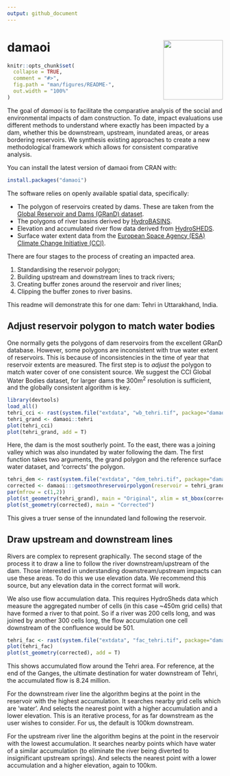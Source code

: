 ```yaml
---
output: github_document
---
```


<!-- README.md is generated from README.Rmd. Please edit that file -->

# damaoi <img src="man/figures/logo.png" align="right" height="139" alt="" />

```r
knitr::opts_chunk$set(
  collapse = TRUE,
  comment = "#>",
  fig.path = "man/figures/README-",
  out.width = "100%"
)
```

<!-- badges: start -->
<!-- badges: end -->

The goal of *damaoi* is to facilitate the comparative analysis of the social and environmental impacts of dam construction.
To date, impact evaluations use different methods to understand where exactly has been impacted by a dam, whether this be downstream, upstream, inundated areas, or areas bordering reservoirs.
We synthesis existing approaches to create a new methodological framework which allows for consistent comparative analysis.

You can install the latest version of damaoi from CRAN with:

``` r
install.packages("damaoi")
```

The software relies on openly available spatial data, specifically:

* The polygon of reservoirs created by dams. These are taken from the [Global Reservoir and Dams (GRanD) dataset](https://sedac.ciesin.columbia.edu/data/collection/grand-v1/methods).
* The polygons of river basins derived by [HydroBASINS](https://www.hydrosheds.org/products/hydrobasins).
* Elevation and accumulated river flow data derived from [HydroSHEDS](https://www.hydrosheds.org/hydrosheds-core-downloads).
* Surface water extent data from the [European Space Agency (ESA) Climate Change Initiative (CCI)](https://www.esa-landcover-cci.org/?q=node/162).

There are four stages to the process of creating an impacted area.

1) Standardising the reservoir polygon;
2) Building upstream and downstream lines to track rivers;
3) Creating buffer zones around the reservoir and river lines;
4) Clipping the buffer zones to river basins.

This readme will demonstrate this for one dam: Tehri in Uttarakhand, India.

## Adjust reservoir polygon to match water bodies

One normally gets the polygons of dam reservoirs from the excellent GRanD database.
However, some polygons are inconsistent with true water extent of reservoirs.
This is because of inconsistencies in the time of year that reservoir extents are measured.
The first step is to *adjust* the polygon to match water cover of one consistent source.
We suggest the CCI Global Water Bodies dataset, for larger dams the 300m^2^ resolution is sufficient, and the globally consistent algorithm is key.

```r
library(devtools)
load_all()
tehri_cci <- rast(system.file("extdata", "wb_tehri.tif", package="damaoi"))
tehri_grand <- damaoi::tehri
plot(tehri_cci)
plot(tehri_grand, add = T)

```

Here, the dam is the most southerly point.
To the east, there was a joining valley which was also inundated by water following the dam.
The first function takes two arguments, the grand polygon and the reference surface water dataset, and 'corrects' the polygon.

```r
tehri_dem <- rast(system.file("extdata", "dem_tehri.tif", package="damaoi"))
corrected <- damaoi:::getsmoothreservoirpolygon(reservoir = tehri_grand, water_bodies = tehri_cci, dem = tehri_dem)
par(mfrow = c(1,2))
plot(st_geometry(tehri_grand), main = "Original", xlim = st_bbox(corrected)[c(1, 3)], ylim = st_bbox(corrected)[c(2, 4)])
plot(st_geometry(corrected), main = "Corrected")
```

This gives a truer sense of the innundated land following the reservoir.

## Draw upstream and downstream lines

Rivers are complex to represent graphically.
The second stage of the process it to draw a line to follow the river downstream/upstream of the dam.
Those interested in understanding downstream/upstream impacts can use these areas.
To do this we use elevation data.
We recommend this source, but any elevation data in the correct format will work.

We also use flow accumulation data.
This requires HydroSheds data which measure the aggregated number of cells (in this case ~450m grid cells) that have formed a river to that point.
So if a river was 200 cells long, and was joined by another 300 cells long, the flow accumulation one cell downstream of the confluence would be 501.

``` r

tehri_fac <- rast(system.file("extdata", "fac_tehri.tif", package="damaoi"))
plot(tehri_fac)
plot(st_geometry(corrected), add = T)
```

This shows accumulated flow around the Tehri area.
For reference, at the end of the Ganges, the ultimate destination for water downstream of Tehri, the accumulated flow is 8.24 million.

For the downstream river line the algorithm begins at the point in the reservoir with the highest accumulation.
It searches nearby grid cells which are 'water'.
And selects the nearest point with a higher accumulation and a lower elevation.
This is an iterative process, for as far downstream as the user wishes to consider.
For us, the default is 100km downstream.

For the upstream river line the algorithm begins at the point in the reservoir with the lowest accumulation.
It searches nearby points which have water of a similar accumulation (to eliminate the river being diverted to insignificant upstream springs).
And selects the nearest point with a lower accumulation and a higher elevation, again to 100km.

``` r

```

